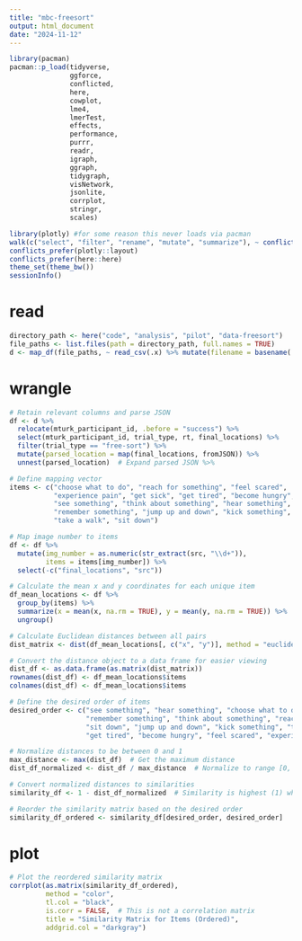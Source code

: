```yaml
---
title: "mbc-freesort"
output: html_document
date: "2024-11-12"
---
```


```r
library(pacman)
pacman::p_load(tidyverse,
               ggforce,
               conflicted,
               here,
               cowplot,
               lme4,
               lmerTest,
               effects,
               performance,
               purrr,
               readr,
               igraph,
               ggraph,
               tidygraph,
               visNetwork,
               jsonlite,
               corrplot,
               stringr,
               scales)

library(plotly) #for some reason this never loads via pacman
walk(c("select", "filter", "rename", "mutate", "summarize"), ~ conflict_prefer(.x, "dplyr"))
conflicts_prefer(plotly::layout)
conflicts_prefer(here::here)
theme_set(theme_bw())
sessionInfo()

```



# read 

```r
directory_path <- here("code", "analysis", "pilot", "data-freesort")
file_paths <- list.files(path = directory_path, full.names = TRUE)
d <- map_df(file_paths, ~ read_csv(.x) %>% mutate(filename = basename(.x)))

```

# wrangle


```r
# Retain relevant columns and parse JSON
df <- d %>% 
  relocate(mturk_participant_id, .before = "success") %>%
  select(mturk_participant_id, trial_type, rt, final_locations) %>%
  filter(trial_type == "free-sort") %>%
  mutate(parsed_location = map(final_locations, fromJSON)) %>%
  unnest(parsed_location)  # Expand parsed JSON %>% 

# Define mapping vector
items <- c("choose what to do", "reach for something", "feel scared", 
           "experience pain", "get sick", "get tired", "become hungry", 
           "see something", "think about something", "hear something", 
           "remember something", "jump up and down", "kick something", 
           "take a walk", "sit down")

# Map image number to items
df <- df %>%
  mutate(img_number = as.numeric(str_extract(src, "\\d+")), 
         items = items[img_number]) %>%
  select(-c("final_locations", "src"))

# Calculate the mean x and y coordinates for each unique item
df_mean_locations <- df %>%
  group_by(items) %>%
  summarize(x = mean(x, na.rm = TRUE), y = mean(y, na.rm = TRUE)) %>%
  ungroup()

# Calculate Euclidean distances between all pairs
dist_matrix <- dist(df_mean_locations[, c("x", "y")], method = "euclidean")

# Convert the distance object to a data frame for easier viewing
dist_df <- as.data.frame(as.matrix(dist_matrix))
rownames(dist_df) <- df_mean_locations$items
colnames(dist_df) <- df_mean_locations$items

# Define the desired order of items
desired_order <- c("see something", "hear something", "choose what to do", 
                   "remember something", "think about something", "reach for something", 
                   "sit down", "jump up and down", "kick something", "take a walk", 
                   "get tired", "become hungry", "feel scared", "experience pain", "get sick")

# Normalize distances to be between 0 and 1
max_distance <- max(dist_df)  # Get the maximum distance
dist_df_normalized <- dist_df / max_distance  # Normalize to range [0, 1]

# Convert normalized distances to similarities
similarity_df <- 1 - dist_df_normalized  # Similarity is highest (1) when distance is 0, lowest (0) when distance is max

# Reorder the similarity matrix based on the desired order
similarity_df_ordered <- similarity_df[desired_order, desired_order]

```


# plot

```r
# Plot the reordered similarity matrix
corrplot(as.matrix(similarity_df_ordered), 
         method = "color", 
         tl.col = "black", 
         is.corr = FALSE,  # This is not a correlation matrix
         title = "Similarity Matrix for Items (Ordered)",
         addgrid.col = "darkgray")
```


